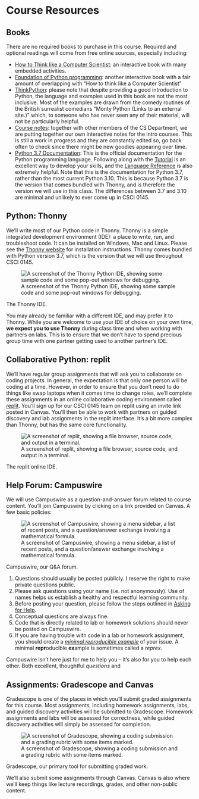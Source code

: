 # Course Resources

## Books

There are no required books to purchase in this course. Required and optional readings will come from free online sources, especially including: 

- [How to Think like a Computer Scientist](https://runestone.academy/ns/books/published/thinkcspy/index.html): an interactive book with many embedded activities.
- [Foundation of Python programming](https://runestone.academy/ns/books/published//fopp/index.html#): another interactive book with a fair amount of overlapping with "How to think like a Computer Scientist"
- [ThinkPython](https://greenteapress.com/wp/think-python-2e/): please note that despite providing a good introduction to Python, the language and examples used in this book are not the most inclusive. Most of the examples are drawn from the comedy routines of the British surrealist comedians "Monty Python (Links to an external site.)" which, to someone who has never seen any of their material, will not be particularly helpful.
- [Course notes](https://avaccari.gitlab.io/csci-0145/sp22/index.html): together with other members of the CS Department, we are putting together our own interactive notes for the intro courses. This is still a work in progress and they are constantly edited so, go back often to check since there might be new goodies appearing over time. 
- [Python 3.7 Documentation](https://docs.python.org/3.7/): This is the official documentation for the Python programming language. Following along with the [Tutorial](https://docs.python.org/3.7/tutorial/index.html) is an excellent way to develop your skills, and the [Language Reference](https://docs.python.org/3.7/reference/index.html) is also extremely helpful. Note that this is the documentation for Python 3.7, rather than the most current Python 3.10. This is because Python 3.7 is the version that comes bundled with Thonny, and is therefore the version we will use in this class. The differences between 3.7 and 3.10 are minimal and unlikely to ever come up in CSCI 0145. 

## Python: Thonny

We'll write most of our Python code in Thonny. Thonny is a simple integrated development environment (IDE): a place to write, run, and troubleshoot code. It can be installed on Windows, Mac and Linux.
Please see the [Thonny website](https://thonny.org) for installation instructions. Thonny comes bundled with Python version 3.7, which is the version that we will use throughout CSCI 0145. 

::: {.column-margin}

![A screenshot of the Thonny Python IDE, showing some sample code and some pop-out windows for debugging.](https://thonny.org/img/screenshot.png)

The Thonny IDE. 
:::

You may already be familiar with a different IDE, and may prefer it to Thonny. While you are welcome to use your IDE of choice on your own time, **we expect you to use Thonny** during class time and when working with partners on labs. This is to ensure that we don't have to spend precious group time with one partner getting used to another partner's IDE. 

## Collaborative Python: replit

We'll have regular group assignments that will ask you to collaborate on coding projects. In general, the expectation is that only one person will be coding at a time. However, in order to ensure that you don't need to do things like swap laptops when it comes time to change roles, we'll complete these assignments in an online collaborative coding environment called [replit](https://replit.com). You'll sign up for our CSCI 0145 team on replit using an invite link posted in Canvas. You'll then be able to work with partners on guided discovery and lab assignments in the replit interface. It's a bit more complex than Thonny, but has the same core functionality. 

::: {.column-margin}

![A screenshot of replit, showing a file browser, source code, and output in a terminal.](https://cms.replit.com/assets/workspace.png)

The replit online IDE. 
:::

## Help Forum: Campuswire

We will use Campuswire as a question-and-answer forum related to course content. You'll join Campuswire by clicking on a link provided on Canvas. A few basic policies: 

::: {.column-margin}

![A screenshot of Campuswire, showing a menu sidebar, a list of recent posts, and a question/answer exchange involving a mathematical formula.](https://static.campuswire.com/images/platform-banner.png)

Campuswire, our Q&A forum. 
:::

1. Questions should usually be posted publicly. I reserve the right to make private questions public. 
3. Please ask questions using your name (i.e. not anonymously). Use of names helps us establish a healthy and respectful learning community. 
2. Before posting your question, please follow the steps outlined in [Asking for Help](#help). 
1. Conceptual questions are always fine. 
2. Code that is directly related to lab or homework solutions should never be posted on Campuswire. 
3. If you are having trouble with code in a lab or homework assignment, you should create a *[minimal reproducible example](https://stackoverflow.com/help/minimal-reproducible-example)* of your issue. A minimal **repr**oducible **ex**ample is sometimes called a *reprex*.


Campuswire isn't here just for me to help you -- it's also for you to help each other. Both excellent, thoughtful *questions* and 

## Assignments: Gradescope and Canvas

Gradescope is one of the places in which you'll submit graded assignments for this course. Most assignments, including homework assignments, labs, and guided discovery activities will be submitted to Gradescope. Homework assignments and labs will be assessed for correctness, while guided discovery activities will simply be assessed for completion. 

::: {.column-margin}
![A screenshot of Gradescope, showing a coding submission and a grading rubric with some items marked.](https://files.helpdocs.io/u7xiir5ze4/articles/ujutnle52h/1592933285693/programming-assignments-manual-gradi.png)

Gradescope, our primary tool for submitting graded work. 
:::

We'll also submit some assignments through Canvas. Canvas is also where we'll keep things like lecture recordings, grades, and other non-public content. 
